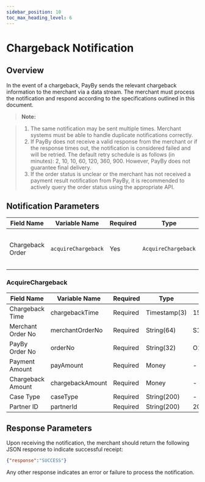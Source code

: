 ```yaml
---
sidebar_position: 10
toc_max_heading_level: 6
---
```



# Chargeback Notification

## Overview

In the event of a chargeback, PayBy sends the relevant chargeback information to the merchant via a data stream. The merchant must process the notification and respond according to the specifications outlined in this document.

> **Note:**

> 1. The same notification may be sent multiple times. Merchant systems must be able to handle duplicate notifications correctly.
> 2. If PayBy does not receive a valid response from the merchant or if the response times out, the notification is considered failed and will be retried. The default retry schedule is as follows (in minutes): 2, 10, 10, 60, 120, 360, 900. However, PayBy does not guarantee final delivery.
> 3. If the order status is unclear or the merchant has not received a payment result notification from PayBy, it is recommended to actively query the order status using the appropriate API.

## Notification Parameters

| Field Name       | Variable Name       | Required | Type                | Example | Description                               |
| ---------------- | ------------------- | -------- | ------------------- | ------------- | ----------------------------------------- |
| Chargeback Order | `acquireChargeback` | Yes      | `AcquireChargeback` | -             | Contains details of the chargeback order. |

### AcquireChargeback

| Field Name        | Variable Name    | Required | Type         | Example       | Description |
| ----------------- | ---------------- | -------- | ------------ | ------------- | ----------- |
| Chargeback Time   | chargebackTime   | Required | Timestamp(3) | 1581493898000 |             |
| Merchant Order No | merchantOrderNo  | Required | String(64)   | S10000        |             |
| PayBy Order No    | orderNo          | Required | String(32)   | O1000         |             |
| Payment Amount    | payAmount        | Required | Money        | -             |             |
| Chargeback Amount | chargebackAmount | Required | Money        | -             |             |
| Case Type         | caseType         | Required | String(200)  | -             |             |
| Partner ID        | partnerId        | Required | String(200)  | 200000003232  |             |

## Response Parameters

Upon receiving the notification, the merchant should return the following JSON response to indicate successful receipt:

```json
{"response":"SUCCESS"}
```

Any other response indicates an error or failure to process the notification.

